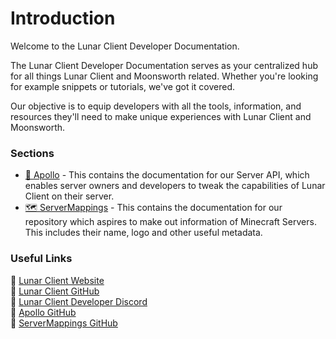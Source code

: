 # Introduction

Welcome to the Lunar Client Developer Documentation.

The Lunar Client Developer Documentation serves as your centralized hub for all things Lunar Client and Moonsworth related.
Whether you're looking for example snippets or tutorials, we've got it covered.

Our objective is to equip developers with all the tools, information, and resources they'll need to make unique experiences with Lunar Client and Moonsworth.

### Sections

- [🌙 Apollo](https://www.lunarclient.dev/apollo/introduction) - This contains the documentation for our Server API, which enables server owners and developers to tweak the capabilities of Lunar Client on their server.
- [🗺️ ServerMappings](https://www.lunarclient.dev/server-mappings/introduction) - This contains the documentation for our repository which aspires to make out information of Minecraft Servers. This includes their name, logo and other useful metadata.

### Useful Links

🔗 [Lunar Client Website](https://www.lunarclient.com/)<br/>
🔗 [Lunar Client GitHub](https://github.com/LunarClient)<br/>
🔗 [Lunar Client Developer Discord](https://discord.gg/ww4UhsPNwf)<br/>
🔗 [Apollo GitHub](https://github.com/LunarClient/Apollo)<br/>
🔗 [ServerMappings GitHub](https://github.com/LunarClient/ServerMappings)